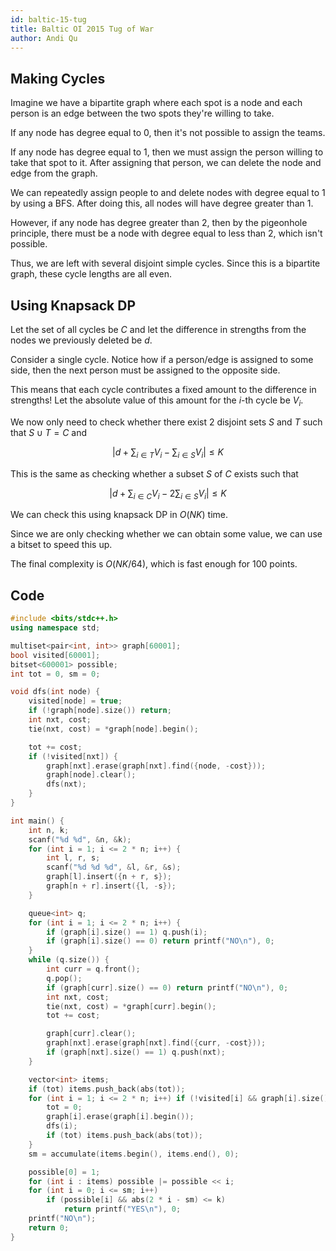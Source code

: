 ```yaml
---
id: baltic-15-tug
title: Baltic OI 2015 Tug of War
author: Andi Qu
---
```


## Making Cycles

Imagine we have a bipartite graph where each spot is a node and each person is an edge between the two spots they're willing to take.

If any node has degree equal to 0, then it's not possible to assign the teams.

If any node has degree equal to 1, then we must assign the person willing to take that spot to it. After assigning that person, we can delete the node and edge from the graph.

We can repeatedly assign people to and delete nodes with degree equal to 1 by using a BFS. After doing this, all nodes will have degree greater than 1.

However, if any node has degree greater than 2, then by the pigeonhole principle, there must be a node with degree equal to less than 2, which isn't possible.

Thus, we are left with several disjoint simple cycles. Since this is a bipartite graph, these cycle lengths are all even.

## Using Knapsack DP

Let the set of all cycles be $C$ and let the difference in strengths from the nodes we previously deleted be $d$.

Consider a single cycle. Notice how if a person/edge is assigned to some side, then the next person must be assigned to the opposite side.

This means that each cycle contributes a fixed amount to the difference in strengths! Let the absolute value of this amount for the $i$-th cycle be $V_i$.

We now only need to check whether there exist 2 disjoint sets $S$ and $T$ such that $S \cup T = C$ and

$$
\left |d + \sum_{i \in T} V_i - \sum_{i \in S} V_i \right | \leq K
$$

This is the same as checking whether a subset $S$ of $C$ exists such that

$$
\left |d + \sum_{i \in C} V_i - 2 \sum_{i \in S} V_i \right | \leq K
$$

We can check this using knapsack DP in $O(NK)$ time.

Since we are only checking whether we can obtain some value, we can use a bitset to speed this up.

The final complexity is $O(NK / 64)$, which is fast enough for 100 points.

## Code

```cpp
#include <bits/stdc++.h>
using namespace std;

multiset<pair<int, int>> graph[60001];
bool visited[60001];
bitset<600001> possible;
int tot = 0, sm = 0;

void dfs(int node) {
    visited[node] = true;
    if (!graph[node].size()) return;
    int nxt, cost;
    tie(nxt, cost) = *graph[node].begin();

    tot += cost;
    if (!visited[nxt]) {
        graph[nxt].erase(graph[nxt].find({node, -cost}));
        graph[node].clear();
        dfs(nxt);
    }
}

int main() {
    int n, k;
    scanf("%d %d", &n, &k);
    for (int i = 1; i <= 2 * n; i++) {
        int l, r, s;
        scanf("%d %d %d", &l, &r, &s);
        graph[l].insert({n + r, s});
        graph[n + r].insert({l, -s});
    }

    queue<int> q;
    for (int i = 1; i <= 2 * n; i++) {
        if (graph[i].size() == 1) q.push(i);
        if (graph[i].size() == 0) return printf("NO\n"), 0;
    }
    while (q.size()) {
        int curr = q.front();
        q.pop();
        if (graph[curr].size() == 0) return printf("NO\n"), 0;
        int nxt, cost;
        tie(nxt, cost) = *graph[curr].begin();
        tot += cost;

        graph[curr].clear();
        graph[nxt].erase(graph[nxt].find({curr, -cost}));
        if (graph[nxt].size() == 1) q.push(nxt);
    }

    vector<int> items;
    if (tot) items.push_back(abs(tot));
    for (int i = 1; i <= 2 * n; i++) if (!visited[i] && graph[i].size()) {
        tot = 0;
        graph[i].erase(graph[i].begin());
        dfs(i);
        if (tot) items.push_back(abs(tot));
    }
    sm = accumulate(items.begin(), items.end(), 0);

    possible[0] = 1;
    for (int i : items) possible |= possible << i;
    for (int i = 0; i <= sm; i++)
        if (possible[i] && abs(2 * i - sm) <= k)
            return printf("YES\n"), 0;
    printf("NO\n");
    return 0;
}
```
